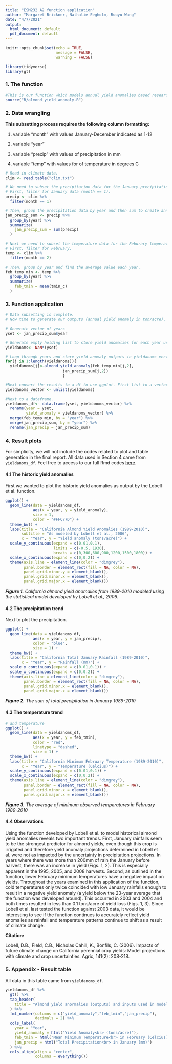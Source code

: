```yaml
---
title: "ESM232 A2 function application"
author: "Margaret Brickner, Nathalie Eegholm, Ruoyu Wang"
date: "4/7/2021"
output:
  html_document: default
  pdf_document: default
---
```


```r
knitr::opts_chunk$set(echo = TRUE,
                      message = FALSE,
                      warning = FALSE)

library(tidyverse)
library(gt)
```

### 1. The function

```r
#This is our function which models annual yield anomalies based research conducted by Lobell et al., 2006. More details, including variables and parameters, are in the R script.
source("R/almond_yield_anomaly.R")
```

### 2. Data wrangling

**This subsetting process requires the following column formatting:**

1) variable "month" with values January-December indicated as 1-12

2) variable "year"

3) variable "precip" with values of precipitation in mm

4) variable "temp" with values for of temperature in degrees C

```r
# Read in climate data.
clim <- read.table("clim.txt")

# We need to subset the precipitation data for the January precipitation parameter. 
# First, filter for January data (month == 1).
precip <- clim %>% 
  filter(month == 1)

# Then, group the precipitation data by year and then sum to create annual January rainfall totals.
jan_precip_sum <- precip %>% 
  group_by(year) %>% 
  summarize(
    jan_precip_sum = sum(precip)
  )

# Next we need to subset the temperature data for the Feburary temperature parameter. 
# First, filter for February.  
temp <- clim %>% 
  filter(month == 2)

# Then, group by year and find the average value each year. 
feb_temp_min <- temp %>% 
  group_by(year) %>%
  summarize(
    feb_tmin = mean(tmin_c)
  )
```

### 3. Function application

```r
# Data subsetting is complete. 
# Now time to generate our outputs (annual yield anomaly in ton/acre). 

# Generate vector of years
yset <- jan_precip_sum$year

# Generate empty holding list to store yield anomalies for each year using yset vector generated. 
yieldanoms<- NaN*(yset) 

# Loop through years and store yield anomaly outputs in yieldanoms vector.
for(j in 1:length(yieldanoms)){ 
  yieldanoms[j]<-almond_yield_anomaly(feb_temp_min[j,2],
                         jan_precip_sum[j,2])
                         }

#Next convert the results to a df to use ggplot. First list to a vector.  
yieldanoms_vector <- unlist(yieldanoms)

#Next to a dataframe. 
yieldanoms_df<- data.frame(yset, yieldanoms_vector) %>% 
  rename(year = yset, 
         yield_anomaly = yieldanoms_vector) %>% 
  merge(feb_temp_min, by = "year") %>% 
  merge(jan_precip_sum, by = "year") %>% 
  rename(jan_precip = jan_precip_sum)
```




### 4. Result plots

For simplicity, we will not include the codes related to plot and table generation in the final report. All data used in Section 4 came from `yieldanoms_df`. Feel free to access to our full Rmd codes [here](https://github.com/Ruoyu-Wang108/ESM232-A2/blob/main/MB-NE-RW-ESM232-A2.Rmd).

#### 4.1 The historic yield anomalies

First we wanted to plot the historic yield anomalies as output by the Lobell et al. function. 

```r
ggplot() + 
  geom_line(data = yieldanoms_df, 
            aes(x = year, y = yield_anomaly),
            size = 1,
            color = "#FFC77D") + 
  theme_bw() + 
  labs(title = "California Almond Yield Anomalies (1989-2010)", 
       subtitle = "As modeled by Lobell et al., 2006", 
       x = "Year", y = "Yield anomaly (tons/acre)") + 
  scale_y_continuous(expand = c(0.01,0.1),
                     limits = c(-0.5, 1930),
                     breaks = c(0,300,600,900,1200,1500,1800)) +
  scale_x_continuous(expand = c(0,0.2)) + 
  theme(axis.line = element_line(color = "dimgrey"), 
        panel.border = element_rect(fill = NA, color = NA),
        panel.grid.minor.y = element_blank(), 
        panel.grid.minor.x = element_blank(), 
        panel.grid.major.x = element_blank())
```


***Figure 1.*** *California almond yield anomalies from 1989-2010 modeled using the statistical model developed by Lobell et al., 2006.* 

#### 4.2 The precipitation trend

Next to plot the precipitation.

```r
ggplot() + 
  geom_line(data = yieldanoms_df, 
            aes(x = year, y = jan_precip), 
            color = "blue",
            size = 1) + 
  theme_bw() + 
  labs(title = "California Total January Rainfall (1989-2010)",
       x = "Year", y = "Rainfall (mm)") + 
  scale_y_continuous(expand = c(0.01,0.1)) +
  scale_x_continuous(expand = c(0,0.2)) + 
  theme(axis.line = element_line(color = "dimgrey"), 
        panel.border = element_rect(fill = NA, color = NA),
        panel.grid.minor.x = element_blank(), 
        panel.grid.major.x = element_blank())
```


***Figure 2.*** *The sum of total precipitation in January 1989-2010* 


#### 4.3 The temperature trend


```r
# and temperature
ggplot() + 
  geom_line(data = yieldanoms_df, 
            aes(x = year, y = feb_tmin), 
            color = "red", 
            linetype = "dashed",
            size = 1) + 
  theme_bw() + 
  labs(title = "California Minimum February Temperature (1989-2010)",
       x = "Year", y = "Temperature (Celcius)") + 
  scale_y_continuous(expand = c(0.01,0.1)) +
  scale_x_continuous(expand = c(0,0.2)) + 
  theme(axis.line = element_line(color = "dimgrey"), 
        panel.border = element_rect(fill = NA, color = NA),
        panel.grid.minor.x = element_blank(), 
        panel.grid.major.x = element_blank())
```

***Figure 3.*** *The average of minimum observed temperatures in February 1989-2010* 

#### 4.4 Observations


Using the function developed by Lobell et al. to model historical almond yield anomalies reveals two important trends. First, January rainfalls seem to be the strongest predictor for almond yields, even though this crop is irrigated and therefore yield anomaly projections determined in Lobell et al. were not as impacted by the uncertainty in precipitation projections. In years where there was more than 200mm of rain the January before harvest, there was an increase in yield (Figs. 1, 2). This is especially apparent in the 1995, 2005, and 2008 harvests. Second, as outlined in the function, lower February minimum temperatures have a negative impact on yields. Throughout the years examined in this application of the function, cold temperatures only twice coincided with low January rainfalls enough to result in a negative yield anomaly (a yield below the 23-year average that the function was developed around). This occurred in 2003 and 2004 and both times resulted in less than 0.1 tons/acre of yield loss (Figs. 1, 3). Since Lobell et al. last tested the function against 2003 data, it would be interesting to see if the function continues to accurately reflect yield anomalies as rainfall and temperature patterns continue to shift as a result of climate change. 

**Citation: **

Lobell, D.B., Field, C.B., Nicholas Cahill, K., Bonfils, C. (2006). Impacts of future climate change on California perennial crop yields: Model projections with climate and crop uncertainties. Agric, 141(2): 208-218.

### 5. Appendix - Result table

All data in this table came from `yieldanoms_df`.

```r
yieldanoms_df %>% 
  gt() %>% 
  tab_header(
    title = "Almond yield anormalies (outputs) and inputs used in model"
  ) %>% 
  fmt_number(columns = c("yield_anomaly","feb_tmin","jan_precip"),
             decimals = 2) %>%
  cols_label(
    year = "Year",
    yield_anomaly = html("Yield Anomaly<br> (tons/acre)"),
    feb_tmin = html("Mean Minimum Temperature<br> in February (Celcius)"),
    jan_precip = html("Total Precipitation<br> in January (mm)")
  ) %>% 
  cols_align(align = "center",
             columns = everything())
```
